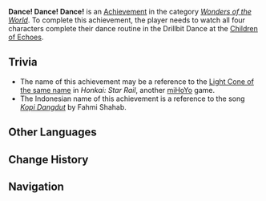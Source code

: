 {{Stub}}
{{Achievement Infobox
|id           = 81488
|order id     = 1472
|category     = Wonders of the World
|description  = Watch the Drillbit Dance at the Children of Echoes.
|requirements = 
|primogems    = 5
|tracking     = 
|topic        =
|type         = Exploration
|hidden       = 1
|set          = 
}}
'''Dance! Dance! Dance!''' is an [[Achievement]] in the category ''[[Wonders of the World]]''. To complete this achievement, the player needs to watch all four characters complete their dance routine in the Drillbit Dance at the [[Nanatzcayan|Children of Echoes]].
<!--
==Gameplay Notes==
*

==Gallery==
{{Preview
|size=300px
|file=
|caption=
}}

==Video Guides==
{{EVT
|video1   = 
|caption1 = 
}}
-->
==Trivia==
* The name of this achievement may be a reference to the [[w:c:hsr:Dance! Dance! Dance!|Light Cone of the same name]] in ''Honkai: Star Rail'', another [[miHoYo]] game.
* The Indonesian name of this achievement is a reference to the song ''[https://youtu.be/HHwIfqqzsOk Kopi Dangdut]'' by Fahmi Shahab.

==Other Languages==
{{Other Languages
|en       = Dance! Dance! Dance!
|zhs      = 舞！舞！舞！
|zhs_rm   = 
|zhs_tl   = 
|zht      = 舞！舞！舞！
|zht_rm   = 
|zht_tl   = 
|ja       = ダンス！ダンス！ダンス！
|ja_rm    = Dansu! Dansu! Dansu!
|ja_tl    = 
|ko       = 댄스! 댄스! 댄스!
|ko_tl    = 
|es       = Baila, baila, baila
|es_tl    = Dance, Dance, Dance
|fr       = Danse ! Danse ! Danse !
|fr_tl    = Dance! Dance! Dance!
|ru       = Дэнс! Дэнс! Дэнс!
|ru_tl    = 
|th       = โยก! โยก! โยก!
|th_rm    = 
|th_tl    = 
|vi       = Nhảy! Nhảy! Nhảy!
|vi_tl    = 
|de       = Tanz mit dem Schafsmann!
|de_tl    = Dance with the Sheepman!
|id       = Kopi Dangdut!
|id_tl    = {{W|Dangdut}} Coffee!
|pt       = Dançando! Dançando! Dançando!
|pt_tl    = 
|tr       = Dans! Dans! Dans!
|tr_tl    = 
|it       = Si balla!
|it_tl    = Let's Dance!
}}

==Change History==
{{Change History|5.0}}
<!--
==References==
{{Reflist}}
-->
==Navigation==
{{Achievement Navbox}}